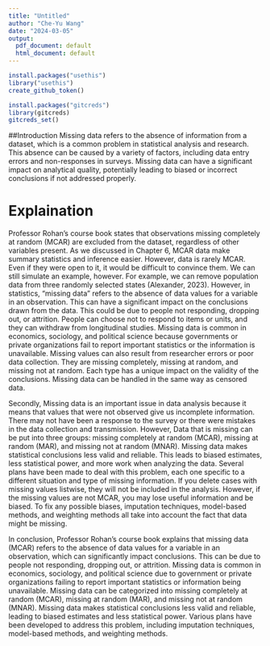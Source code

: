 ```yaml
---
title: "Untitled"
author: "Che-Yu Wang"
date: "2024-03-05"
output:
  pdf_document: default
  html_document: default
---
```


```r
install.packages("usethis")
library("usethis")
create_github_token()
```

```r
install.packages("gitcreds")
library(gitcreds)
gitcreds_set()
```
##Introduction 
Missing data refers to the absence of information from a dataset, which is a common problem in statistical analysis and research. This absence can be caused by a variety of factors, including data entry errors and non-responses in surveys. Missing data can have a significant impact on analytical quality, potentially leading to biased or incorrect conclusions if not addressed properly.

# Explaination 
Professor Rohan's course book states that observations missing completely at random (MCAR) are excluded from the dataset, regardless of other variables present. As we discussed in Chapter 6, MCAR data make summary statistics and inference easier. However, data is rarely MCAR. Even if they were open to it, it would be difficult to convince them. We can still simulate an example, however. For example, we can remove population data from three randomly selected states (Alexander, 2023). However, in statistics, "missing data" refers to the absence of data values for a variable in an observation. This can have a significant impact on the conclusions drawn from the data. This could be due to people not responding, dropping out, or attrition. People can choose not to respond to items or units, and they can withdraw from longitudinal studies. Missing data is common in economics, sociology, and political science because governments or private organizations fail to report important statistics or the information is unavailable. Missing values can also result from researcher errors or poor data collection. They are missing completely, missing at random, and missing not at random. Each type has a unique impact on the validity of the conclusions. Missing data can be handled in the same way as censored data.

Secondly, Missing data is an important issue in data analysis because it means that values that were not observed give us incomplete information. There may not have been a response to the survey or there were mistakes in the data collection and transmission. However, Data that is missing can be put into three groups: missing completely at random (MCAR), missing at random (MAR), and missing not at random (MNAR). Missing data makes statistical conclusions less valid and reliable. This leads to biased estimates, less statistical power, and more work when analyzing the data. Several plans have been made to deal with this problem, each one specific to a different situation and type of missing information. If you delete cases with missing values listwise, they will not be included in the analysis. However, if the missing values are not MCAR, you may lose useful information and be biased. To fix any possible biases, imputation techniques, model-based methods, and weighting methods all take into account the fact that data might be missing.

In conclusion, Professor Rohan's course book explains that missing data (MCAR) refers to the absence of data values for a variable in an observation, which can significantly impact conclusions. This can be due to people not responding, dropping out, or attrition. Missing data is common in economics, sociology, and political science due to government or private organizations failing to report important statistics or information being unavailable. Missing data can be categorized into missing completely at random (MCAR), missing at random (MAR), and missing not at random (MNAR). Missing data makes statistical conclusions less valid and reliable, leading to biased estimates and less statistical power. Various plans have been developed to address this problem, including imputation techniques, model-based methods, and weighting methods.

